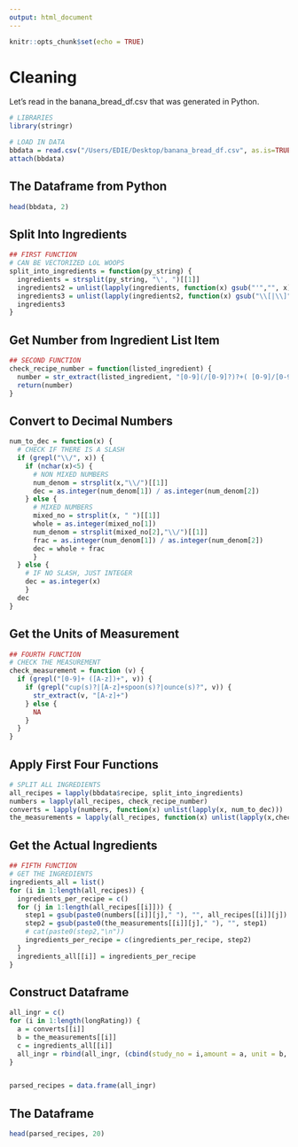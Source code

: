 ```yaml
---
output: html_document
---
```


```r
knitr::opts_chunk$set(echo = TRUE)
```

# Cleaning

Let's read in the banana_bread_df.csv that was generated in Python.
```r
# LIBRARIES
library(stringr)

# LOAD IN DATA
bbdata = read.csv("/Users/EDIE/Desktop/banana_bread_df.csv", as.is=TRUE)
attach(bbdata)
```

## The Dataframe from Python
```r
head(bbdata, 2)
```


## Split Into Ingredients
```r
## FIRST FUNCTION
# CAN BE VECTORIZED LOL WOOPS
split_into_ingredients = function(py_string) {
  ingredients = strsplit(py_string, "\', ")[[1]]
  ingredients2 = unlist(lapply(ingredients, function(x) gsub("'","", x)))
  ingredients3 = unlist(lapply(ingredients2, function(x) gsub("\\[|\\]","", x)))
  ingredients3
}
```

## Get Number from Ingredient List Item
```r
## SECOND FUNCTION
check_recipe_number = function(listed_ingredient) {
  number = str_extract(listed_ingredient, "[0-9](/[0-9]?)?+( [0-9]/[0-9])?")
  return(number)
}
```

## Convert to Decimal Numbers
```r
num_to_dec = function(x) {
  # CHECK IF THERE IS A SLASH
  if (grepl("\\/", x)) {
    if (nchar(x)<5) {
      # NON MIXED NUMBERS
      num_denom = strsplit(x,"\\/")[[1]]
      dec = as.integer(num_denom[1]) / as.integer(num_denom[2])      
    } else {
      # MIXED NUMBERS
      mixed_no = strsplit(x, " ")[[1]]
      whole = as.integer(mixed_no[1])
      num_denom = strsplit(mixed_no[2],"\\/")[[1]]
      frac = as.integer(num_denom[1]) / as.integer(num_denom[2]) 
      dec = whole + frac
      }
  } else {
    # IF NO SLASH, JUST INTEGER
    dec = as.integer(x)
    }
  dec
}
```


## Get the Units of Measurement
```r
## FOURTH FUNCTION
# CHECK THE MEASUREMENT
check_measurement = function (v) {
  if (grepl("[0-9]+ ([A-z])+", v)) {
    if (grepl("cup(s)?|[A-z]+spoon(s)?|ounce(s)?", v)) {
      str_extract(v, "[A-z]+")
    } else {
      NA
    }
  }
}
```


## Apply First Four Functions
```r
# SPLIT ALL INGREDIENTS
all_recipes = lapply(bbdata$recipe, split_into_ingredients)
numbers = lapply(all_recipes, check_recipe_number)
converts = lapply(numbers, function(x) unlist(lapply(x, num_to_dec)))
the_measurements = lapply(all_recipes, function(x) unlist(lapply(x,check_measurement)))
```


## Get the Actual Ingredients
```r
## FIFTH FUNCTION
# GET THE INGREDIENTS
ingredients_all = list()
for (i in 1:length(all_recipes)) {
  ingredients_per_recipe = c()
  for (j in 1:length(all_recipes[[i]])) {  
    step1 = gsub(paste0(numbers[[i]][j]," "), "", all_recipes[[i]][j])
    step2 = gsub(paste0(the_measurements[[i]][j]," "), "", step1)
    # cat(paste0(step2,"\n"))
    ingredients_per_recipe = c(ingredients_per_recipe, step2)
  }
  ingredients_all[[i]] = ingredients_per_recipe
}
```


## Construct Dataframe
```r
all_ingr = c()
for (i in 1:length(longRating)) {
  a = converts[[i]]
  b = the_measurements[[i]]
  c = ingredients_all[[i]]
  all_ingr = rbind(all_ingr, (cbind(study_no = i,amount = a, unit = b, ingredient = c, rating = longRating[i])))
}


parsed_recipes = data.frame(all_ingr)
```


## The Dataframe
```r
head(parsed_recipes, 20)
```